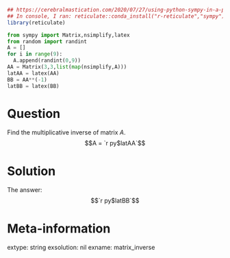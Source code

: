 ```r
## https://cerebralmastication.com/2020/07/27/using-python-sympy-in-a-python-code-chunk-in-rmarkdown/
## In console, I ran: reticulate::conda_install("r-reticulate","sympy")## In console, I ran: reticulate::conda_install("r-reticulate","matplotlib")
library(reticulate)
```

```python
from sympy import Matrix,nsimplify,latex
from random import randint
A = []
for i in range(9):
  A.append(randint(0,9))
AA = Matrix(3,3,list(map(nsimplify,A)))
latAA = latex(AA)
BB = AA**(-1)
latBB = latex(BB)
```

Question
========

Find the multiplicative inverse of matrix $A$.
$$A = `r py$latAA`$$

Solution
========

The answer:
$$`r py$latBB`$$




Meta-information
============
extype: string
exsolution: nil
exname: matrix_inverse
